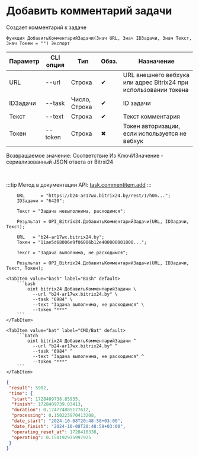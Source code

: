 ﻿---
sidebar_position: 3
description: Добавить комментарий задачи и другие функции для работы с Bitrix24 в Открытом пакете интеграций - бесплатной open-source библиотеке интеграций для 1С:Предприятие 8, OneScript и CLI
keywords: [1C, 1С, 1С:Предприятие, 1С:Предприятие 8.3, API, Интеграция, Сервисы, Обмен, OneScript, CLI, Bitrix24]
---


# Добавить комментарий задачи
 Создает комментарий к задаче



`Функция ДобавитьКомментарийЗадачи(Знач URL, Знач IDЗадачи, Знач Текст, Знач Токен = "") Экспорт`

  | Параметр | CLI опция | Тип | Обяз. | Назначение |
  |-|-|-|-|-|
  | URL | --url | Строка | &#x2714; | URL внешнего вебхука или адрес Bitrix24 при использовании токена |
  | IDЗадачи | --task | Число, Строка | &#x2714; | ID задачи |
  | Текст | --text | Строка | &#x2714; | Текст комментария |
  | Токен | --token | Строка | &#x2716; | Токен авторизации, если используется не вебхук |

  
  Возвращаемое значение:   Соответствие Из КлючИЗначение - сериализованный JSON ответа от Bitrxi24

<br/>

:::tip
Метод в документации API: [task.commentitem.add](https://dev.1c-bitrix.ru/rest_help/tasks/task/commentitem/add.php)
:::
<br/>



```bsl title="Пример использования для 1С:Предприятие/OneScript"
    URL      = "https://b24-ar17wx.bitrix24.by/rest/1/h0m...";
    IDЗадачи = "6420";

    Текст = "Задача невыполнима, расходимся";

    Результат = OPI_Bitrix24.ДобавитьКомментарийЗадачи(URL, IDЗадачи, Текст);

    URL   = "b24-ar17wx.bitrix24.by";
    Токен = "11ae5d68006e9f06006b12e400000001000...";

    Текст = "Задача выполнима, не расходимся";

    Результат = OPI_Bitrix24.ДобавитьКомментарийЗадачи(URL, IDЗадачи, Текст, Токен);
```
    

 <Tabs>
  
    <TabItem value="bash" label="Bash" default>
        ```bash
            oint bitrix24 ДобавитьКомментарийЗадачи \
              --url "b24-ar17wx.bitrix24.by" \
              --task "6984" \
              --text "Задача выполнима, не расходимся" \
              --token "***"
        ```
    </TabItem>
  
    <TabItem value="bat" label="CMD/Bat" default>
        ```batch
            oint bitrix24 ДобавитьКомментарийЗадачи ^
              --url "b24-ar17wx.bitrix24.by" ^
              --task "6984" ^
              --text "Задача выполнима, не расходимся" ^
              --token "***"
        ```
    </TabItem>
</Tabs>


```json title="Результат"
{
 "result": 5902,
 "time": {
  "start": 1728409738.85935,
  "finish": 1728409739.03413,
  "duration": 0.174774885177612,
  "processing": 0.150223970413208,
  "date_start": "2024-10-08T20:48:58+03:00",
  "date_finish": "2024-10-08T20:48:59+03:00",
  "operating_reset_at": 1728410338,
  "operating": 0.150192975997925
 }
}
```
